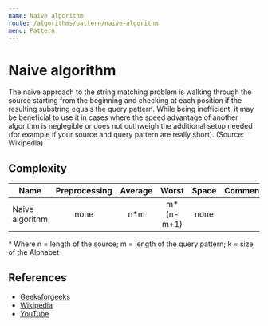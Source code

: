```yaml
---
name: Naive algorithm
route: /algorithms/pattern/naive-algorithm
menu: Pattern
---
```


# Naive algorithm

The naive approach to the string matching problem is walking through the source
starting from the beginning and checking at each position if the resulting
substring equals the query pattern. While being inefficient, it may be
beneficial to use it in cases where the speed advantage of another algorithm is
neglegible or does not outhweigh the additional setup needed (for example if
your source and query pattern are really short). (Source: Wikipedia)

## Complexity

| Name            | Preprocessing | Average |   Worst    | Space | Comments |
| --------------- | :-----------: | :-----: | :--------: | :---: | :------- |
| Naive algorithm |     none      |  n\*m   | m\*(n-m+1) | none  |          |

\* Where n = length of the source; m = length of the query pattern; k = size of
the Alphabet

## References

- [Geeksforgeeks](https://www.geeksforgeeks.org/naive-algorithm-for-pattern-searching/)
- [Wikipedia](https://en.wikipedia.org/wiki/String-searching_algorithm)
- [YouTube](https://www.youtube.com/watch?v=nK7SLhXcqRo&ab_channel=GeeksforGeeks)
